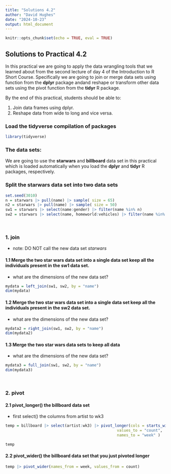 ```yaml
---
title: "Solutions 4.2"
author: "David Hughes"
date: "2024-10-23"
output: html_document
---
```


```r
knitr::opts_chunk$set(echo = TRUE, eval = TRUE)
```

## Solutions to Practical 4.2

In this practical we are going to apply the data wrangling tools that we learned about from the second lecture of day 4 of the Introduction to R Short Course. Specifically we are going to join or merge data sets using function from the **dplyr** package andand reshape or transform other data sets using the pivot function from the **tidyr** R package. 


By the end of this practical, students should be able to:

  1.	Join data frames using dplyr.
  2.	Reshape data from wide to long and vice versa.


### Load the tidyverse compilation of packages

```r
library(tidyverse)
```


### The data sets:

We are going to use the **starwars** and **billboard** data set in this practical which is loaded automatically when you load the **dplyr** and  **tidyr** R packages, respectively.


### Split the starwars data set into two data sets

```r
set.seed(3010)
n = starwars |> pull(name) |> sample( size = 65)
n2 = starwars |> pull(name) |> sample( size = 50)
sw1 = starwars |> select(name:gender) |> filter(name %in% n)
sw2 = starwars |> select(name, homeworld:vehicles) |> filter(name %in% n2)
```

<br>


### 1. join

  - note: DO NOT call the new data set *starwars*

#### 1.1 Merge the two star wars data set into a single data set keep all the individuals present in the **sw1** data set.

  - what are the dimensions of the new data set? 
  
```r
mydata = left_join(sw1, sw2, by = "name")
dim(mydata)
```

#### 1.2 Merge the two star wars data set into a single data set keep all the individuals present in the **sw2** data set.

  - what are the dimensions of the new data set? 
  
```r
mydata2 = right_join(sw1, sw2, by = "name")
dim(mydata2)
```

#### 1.3 Merge the two star wars data sets to keep all data

  - what are the dimensions of the new data set? 
  
```r
mydata3 = full_join(sw1, sw2, by = "name")
dim(mydata3)
```

<br>


### 2. pivot

#### 2.1 pivot_longer() the billboard data set


  - first select() the columns from artist to wk3
  
```r
temp = billboard |> select(artist:wk3) |> pivot_longer(cols = starts_with("wk"), 
                                                 values_to = "count", 
                                                 names_to = "week" )

temp
```


#### 2.2 pivot_wider() the billboard data set that you just pivoted longer

```r
temp |> pivot_wider(names_from = week, values_from = count)
```


<br><br>

